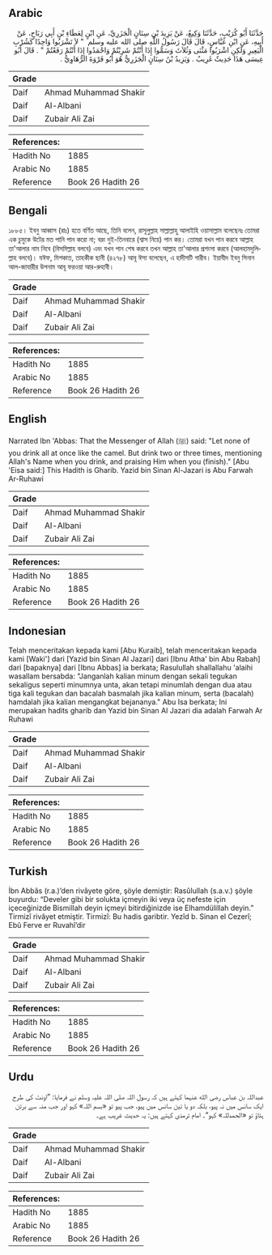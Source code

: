 ## Arabic


<div dir="rtl" lang="ar" style={{fontSize:'larger',backgroundColor:'#f8f9fa',padding:20}}>
حَدَّثَنَا أَبُو كُرَيْبٍ، حَدَّثَنَا وَكِيعٌ، عَنْ يَزِيدَ بْنِ سِنَانٍ الْجَزَرِيِّ، عَنِ ابْنٍ لِعَطَاءِ بْنِ أَبِي رَبَاحٍ، عَنْ أَبِيهِ، عَنِ ابْنِ عَبَّاسٍ، قَالَ قَالَ رَسُولُ اللَّهِ صلى الله عليه وسلم ‏ "‏ لاَ تَشْرَبُوا وَاحِدًا كَشُرْبِ الْبَعِيرِ وَلَكِنِ اشْرَبُوا مَثْنَى وَثُلاَثَ وَسَمُّوا إِذَا أَنْتُمْ شَرِبْتُمْ وَاحْمَدُوا إِذَا أَنْتُمْ رَفَعْتُمْ ‏"‏ ‏.‏ قَالَ أَبُو عِيسَى هَذَا حَدِيثٌ غَرِيبٌ ‏.‏ وَيَزِيدُ بْنُ سِنَانٍ الْجَزَرِيُّ هُوَ أَبُو فَرْوَةَ الرُّهَاوِيُّ ‏.‏
</div>
<div style={{backgroundColor:'#f8f9fa',padding:20, marginBottom: 10}}><table> <thead> <tr> <th>Grade</th> <th></th> </tr> </thead> <tbody> <tr><td>Daif</td><td>Ahmad Muhammad Shakir</td></tr><tr><td>Daif</td><td>Al-Albani</td></tr><tr><td>Daif</td><td>Zubair Ali Zai</td></tr></tbody></table><table> <thead> <tr> <th>References:</th> <th></th> </tr> </thead> <tbody><tr><td>Hadith No</td><td>1885</td></tr><tr><td>Arabic No</td><td>1885</td></tr><tr><td>Reference</td><td>Book 26 Hadith 26</td></tr></tbody></table></div>

## Bengali


<div dir="ltr" lang="bn" style={{fontSize:'larger',backgroundColor:'#f8f9fa',padding:20}}>
১৮৮৫। ইবনু আব্বাস (রাঃ) হতে বর্ণিত আছে, তিনি বলেন, রাসূলুল্লাহ সাল্লাল্লাহু আলাইহি ওয়াসাল্লাম বলেছেনঃ তোমরা এক চুমুকে উটের মত পানি পান করো না; বরং দুই-তিনবারে (শ্বাস নিয়ে) পান কর। তোমরা যখন পান করবে আল্লাহ তা'আলার নাম নিবে (বিসমিল্লাহ বলবে) এবং যখন পান শেষ করবে তখন আল্লাহ তা'আলার প্রশংসা করবে (আলহামদুলিল্লাহ বলবে)। যঈফ, মিশকাত, তাহকীক ছানী (৪২৭৮) আবূ ঈসা বলেছেন, এ হাদীসটি গারীব। ইয়াযীদ ইবনু সিনান আল-জাযারীর উপনাম আবূ ফরওয়া আর-রুহাবী।
</div>
<div style={{backgroundColor:'#f8f9fa',padding:20, marginBottom: 10}}><table> <thead> <tr> <th>Grade</th> <th></th> </tr> </thead> <tbody> <tr><td>Daif</td><td>Ahmad Muhammad Shakir</td></tr><tr><td>Daif</td><td>Al-Albani</td></tr><tr><td>Daif</td><td>Zubair Ali Zai</td></tr></tbody></table><table> <thead> <tr> <th>References:</th> <th></th> </tr> </thead> <tbody><tr><td>Hadith No</td><td>1885</td></tr><tr><td>Arabic No</td><td>1885</td></tr><tr><td>Reference</td><td>Book 26 Hadith 26</td></tr></tbody></table></div>

## English


<div dir="ltr" lang="en" style={{fontSize:'larger',backgroundColor:'#f8f9fa',padding:20}}>
Narrated Ibn 'Abbas: That the Messenger of Allah (ﷺ) said: "Let none of you drink all at once like the camel. But drink two or three times, mentioning Allah's Name when you drink, and praising Him when you (finish)." [Abu 'Eisa said:] This Hadith is Gharib. Yazid bin Sinan Al-Jazari is Abu Farwah Ar-Ruhawi
</div>
<div style={{backgroundColor:'#f8f9fa',padding:20, marginBottom: 10}}><table> <thead> <tr> <th>Grade</th> <th></th> </tr> </thead> <tbody> <tr><td>Daif</td><td>Ahmad Muhammad Shakir</td></tr><tr><td>Daif</td><td>Al-Albani</td></tr><tr><td>Daif</td><td>Zubair Ali Zai</td></tr></tbody></table><table> <thead> <tr> <th>References:</th> <th></th> </tr> </thead> <tbody><tr><td>Hadith No</td><td>1885</td></tr><tr><td>Arabic No</td><td>1885</td></tr><tr><td>Reference</td><td>Book 26 Hadith 26</td></tr></tbody></table></div>

## Indonesian


<div dir="ltr" lang="id" style={{fontSize:'larger',backgroundColor:'#f8f9fa',padding:20}}>
Telah menceritakan kepada kami [Abu Kuraib], telah menceritakan kepada kami [Waki'] dari [Yazid bin Sinan Al Jazari] dari [Ibnu Atha' bin Abu Rabah] dari [bapaknya] dari [Ibnu Abbas] ia berkata; Rasulullah shallallahu 'alaihi wasallam bersabda: "Janganlah kalian minum dengan sekali tegukan sekaligus seperti minumnya unta, akan tetapi minumlah dengan dua atau tiga kali tegukan dan bacalah basmalah jika kalian minum, serta (bacalah) hamdalah jika kalian mengangkat bejananya." Abu Isa berkata; Ini merupakan hadits gharib dan Yazid bin Sinan Al Jazari dia adalah Farwah Ar Ruhawi
</div>
<div style={{backgroundColor:'#f8f9fa',padding:20, marginBottom: 10}}><table> <thead> <tr> <th>Grade</th> <th></th> </tr> </thead> <tbody> <tr><td>Daif</td><td>Ahmad Muhammad Shakir</td></tr><tr><td>Daif</td><td>Al-Albani</td></tr><tr><td>Daif</td><td>Zubair Ali Zai</td></tr></tbody></table><table> <thead> <tr> <th>References:</th> <th></th> </tr> </thead> <tbody><tr><td>Hadith No</td><td>1885</td></tr><tr><td>Arabic No</td><td>1885</td></tr><tr><td>Reference</td><td>Book 26 Hadith 26</td></tr></tbody></table></div>

## Turkish


<div dir="ltr" lang="tr" style={{fontSize:'larger',backgroundColor:'#f8f9fa',padding:20}}>
İbn Abbâs (r.a.)’den rivâyete göre, şöyle demiştir: Rasûlullah (s.a.v.) şöyle buyurdu: “Develer gibi bir solukta içmeyin iki veya üç nefeste için içeceğinizde Bismillah deyin içmeyi bitirdiğinizde ise Elhamdülillah deyin.” Tirmizî rivâyet etmiştir. Tirmizî: Bu hadis garibtir. Yezîd b. Sinan el Cezerî; Ebû Ferve er Ruvahî’dir
</div>
<div style={{backgroundColor:'#f8f9fa',padding:20, marginBottom: 10}}><table> <thead> <tr> <th>Grade</th> <th></th> </tr> </thead> <tbody> <tr><td>Daif</td><td>Ahmad Muhammad Shakir</td></tr><tr><td>Daif</td><td>Al-Albani</td></tr><tr><td>Daif</td><td>Zubair Ali Zai</td></tr></tbody></table><table> <thead> <tr> <th>References:</th> <th></th> </tr> </thead> <tbody><tr><td>Hadith No</td><td>1885</td></tr><tr><td>Arabic No</td><td>1885</td></tr><tr><td>Reference</td><td>Book 26 Hadith 26</td></tr></tbody></table></div>

## Urdu


<div dir="rtl" lang="ur" style={{fontSize:'larger',backgroundColor:'#f8f9fa',padding:20}}>
عبداللہ بن عباس رضی الله عنہما کہتے ہیں کہ رسول اللہ صلی اللہ علیہ وسلم نے فرمایا: ”اونٹ کی طرح ایک سانس میں نہ پیو، بلکہ دو یا تین سانس میں پیو، جب پیو تو «بسم اللہ» کہو اور جب منہ سے برتن ہٹاؤ تو «الحمدللہ» کہو“۔ امام ترمذی کہتے ہیں: یہ حدیث غریب ہے۔
</div>
<div style={{backgroundColor:'#f8f9fa',padding:20, marginBottom: 10}}><table> <thead> <tr> <th>Grade</th> <th></th> </tr> </thead> <tbody> <tr><td>Daif</td><td>Ahmad Muhammad Shakir</td></tr><tr><td>Daif</td><td>Al-Albani</td></tr><tr><td>Daif</td><td>Zubair Ali Zai</td></tr></tbody></table><table> <thead> <tr> <th>References:</th> <th></th> </tr> </thead> <tbody><tr><td>Hadith No</td><td>1885</td></tr><tr><td>Arabic No</td><td>1885</td></tr><tr><td>Reference</td><td>Book 26 Hadith 26</td></tr></tbody></table></div>